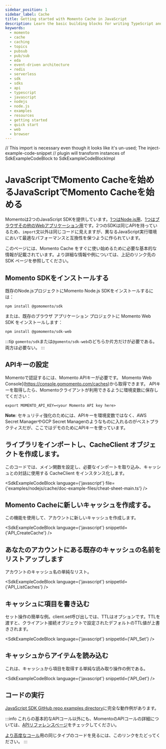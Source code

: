 ```yaml
---
sidebar_position: 1
sidebar_label: Cache
title: Getting started with Momento Cache in JavaScript
description: Learn the basic building blocks for writing TypeScript and JavaScript code to interact with Momento Cache.
keywords:
  - momento
  - cache
  - caching
  - topics
  - pubsub
  - pub/sub
  - eda
  - event-driven architecture
  - redis
  - serverless
  - sdk
  - sdks
  - api
  - typescript
  - javascript
  - nodejs
  - node.js
  - examples
  - resources
  - getting started
  - quick start
  - web
  - browser
---
```


// This import is necessary even though it looks like it's un-used; The inject-example-code-snippet
// plugin will transform instances of SdkExampleCodeBlock to SdkExampleCodeBlockImpl

# JavaScriptでMomento Cacheを始めるJavaScriptでMomento Cacheを始める

Momentoは2つのJavaScript SDKを提供しています。[1つはNode.js用](/sdks/nodejs)、[1つはブラウザその他のWebアプリケーション用](/sdks/web)です。2つのSDKは同じAPIを持っているため、`import`文以外は同じコードに見えますが、異なるJavaScript実行環境において最適なパフォーマンスと互換性を保つように作られています。

このページには、Momento Cache をすぐに使い始めるために必要な基本的な情報が記載されています。より詳細な情報や例については、上記のリンク先の SDK ページを参照してください。

## Momento SDKをインストールする

既存のNode.jsプロジェクトにMomento Node.js SDKをインストールするには：

```cli
npm install @gomomento/sdk
```

または、既存のブラウザ アプリケーション プロジェクトに Momento Web SDK をインストールします：

```cli
npm install @gomomento/sdk-web
```

:::tip
`gomento/sdk`または`@gomento/sdk-web`のどちらか片方だけが必要である。両方は必要ない。
:::

## APIキーの設定

Momentoで認証するには、Momento APIキーが必要です。 Momento Web Console](https://console.gomomento.com/caches)から取得できます。
APIキーを取得したら、Momentoクライアントが利用できるように環境変数に保存してください：

```
export MOMENTO_API_KEY=<your Momento API key here>
```

**Note**: セキュリティ強化のためには、APIキーを環境変数ではなく、AWS Secret ManagerやGCP Secret Managerのようなものに入れるのがベストプラクティスだが、ここではデモのためにAPIキーを使っています。

## ライブラリをインポートし、CacheClient オブジェクトを作成します。
このコードでは、メイン関数を設定し、必要なインポートを取り込み、キャッシュとの対話に使用する CacheClient をインスタンス化します。

<SdkExampleCodeBlock language={'javascript'} file={'examples/nodejs/cache/doc-example-files/cheat-sheet-main.ts'} />

## Momento Cacheに新しいキャッシュを作成する。
この機能を使用して、アカウントに新しいキャッシュを作成します。

<SdkExampleCodeBlock language={'javascript'} snippetId={'API_CreateCache'} />

## あなたのアカウントにある既存のキャッシュの名前をリストアップします
アカウントのキャッシュ名の単純なリスト。

<SdkExampleCodeBlock language={'javascript'} snippetId={'API_ListCaches'} />

## キャッシュに項目を書き込む
セット操作の簡単な例。client.set呼び出しでは、TTLはオプションです。TTLを渡すと、クライアント接続オブジェクトで設定されたデフォルトのTTL値が上書きされます。

<SdkExampleCodeBlock language={'javascript'} snippetId={'API_Set'} />

## キャッシュからアイテムを読み込む
これは、キャッシュから項目を取得する単純な読み取り操作の例である。

<SdkExampleCodeBlock language={'javascript'} snippetId={'API_Get'} />

## コードの実行

[JavaScript SDK GitHub repo examples directory](https://github.com/momentohq/client-sdk-javascript/blob/main/examples)に完全な動作例があります。

:::info
これらの基本的なAPIコール以外にも、MomentoのAPIコールの詳細については、[APIリファレンスページ](/cache/develop/api-reference/index.mdx)をチェックしてください。

[より高度なコール](https://github.com/momentohq/client-sdk-javascript/blob/main/examples/nodejs/cache/advanced.ts)用の同じタイプのコードを見るには、このリンクをたどってください。
:::
